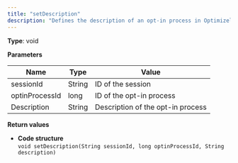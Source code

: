 ```yaml
---
title: "setDescription"
description: "Defines the description of an opt-in process in Optimizely Campaign."
---
```


**Type**: void

**Parameters**

| Name           | Type   | Value                             |
| -------------- | ------ | --------------------------------- |
| sessionId      | String | ID of the session                 |
| optinProcessId | long   | ID of the opt-in process          |
| Description    | String | Description of the opt-in process |

**Return values**

* **Code structure**  
`void setDescription(String sessionId, long optinProcessId, String description)  
`